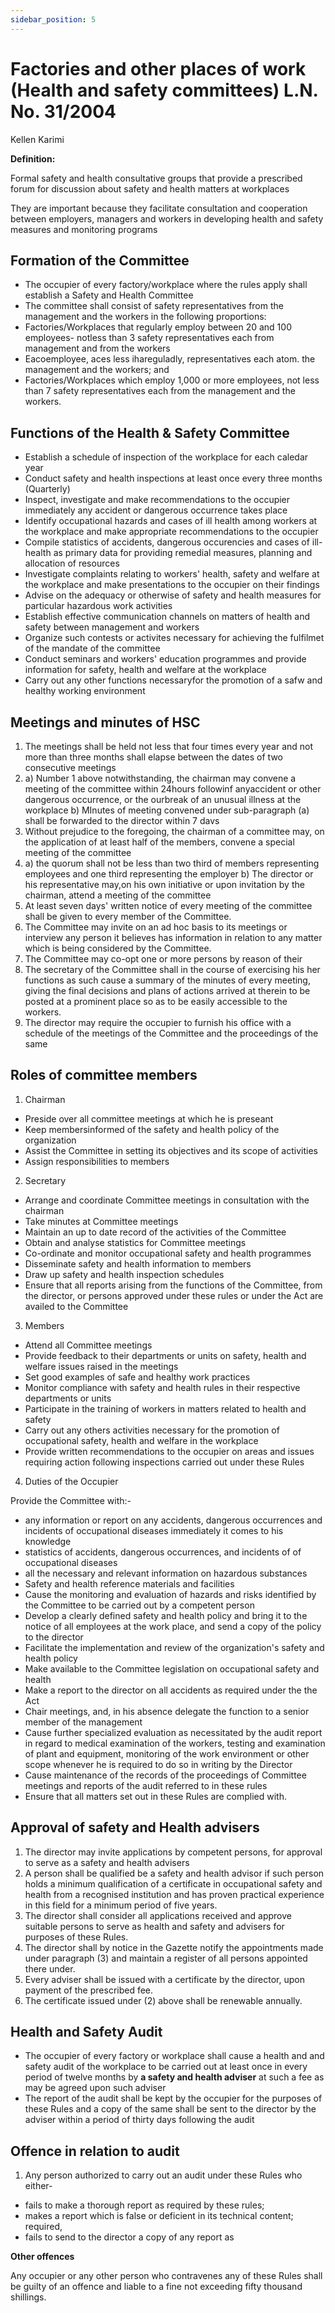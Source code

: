 ```yaml
---
sidebar_position: 5
---
```


# Factories and other places of work (Health and safety committees) L.N. No. 31/2004

Kellen Karimi

**Definition:**

Formal safety and health consultative groups that provide a prescribed forum for discussion about safety and health matters at workplaces

They are important because they facilitate consultation and cooperation between employers, managers and workers in developing health and safety measures and monitoring programs

## Formation of the Committee

- The occupier of every factory/workplace where the rules apply shall establish a Safety and Health Committee
- The committee shall consist of safety representatives from the management and the workers in the following proportions:
- Factories/Workplaces that regularly employ between 20 and 100 employees- notless than 3 safety representatives each from management and from the workers
- Eacoemployee, aces less ihareguladly, representatives each atom.
  the management and the workers; and
- Factories/Workplaces which employ 1,000 or more employees, not less than 7 safety representatives each from the management and the workers.

## Functions of the Health & Safety Committee

- Establish a schedule of inspection of the workplace for each caledar year
- Conduct safety and health inspections at least once every three months (Quarterly)
- Inspect, investigate and make recommendations to the occupier immediately any accident or dangerous occurrence takes place
- Identify occupational hazards and cases of ill health among workers at the workplace and make appropriate recommendations to the occupier
- Compile statistics of accidents, dangerous occurencies and cases of ill-health as primary data for providing remedial measures, planning and allocation of resources
- Investigate complaints relating to workers' health, safety and welfare at the workplace and make presentations to the occupier on their findings
- Advise on the adequacy or otherwise of safety and health measures for particular hazardous work activities
- Establish effective communication channels on matters of health and safety between management and workers
- Organize such contests or activites necessary for achieving the fulfilmet of the mandate of the committee
- Conduct seminars and workers' education programmes and provide information for safety, health and welfare at the workplace
- Carry out any other functions necessaryfor the promotion of a safw and healthy working environment

## Meetings and minutes of HSC

1. The meetings shall be held not less that four times every year and not more than three months shall elapse between the dates of two consecutive meetings
2. a) Number 1 above notwithstanding, the chairman may convene a meeting of the committee within 24hours followinf anyaccident or other dangerous occurrence, or the ourbreak of an unusual illness at the workplace
   b) MInutes of meeting convened under sub-paragraph (a) shall be forwarded to the director within 7 davs
3. Without prejudice to the foregoing, the chairman of a committee may, on the application of at least half of the members, convene a special meeting of the committee
4. a) the quorum shall not be less than two third of members representing employees and one third representing the employer
   b) The director or his representative may,on his own initiative or upon invitation by the chairman, attend a meeting of the committee
5. At least seven days' written notice of every meeting of the committee shall be given to every member of the Committee.
6. The Committee may invite on an ad hoc basis to its meetings or interview any person it believes has information in relation to any matter which is being considered by the Committee.
7. The Committee may co-opt one or more persons by reason of their
8. The secretary of the Committee shall in the course of exercising his her functions as such cause a summary of the minutes of every meeting, giving the final decisions and plans of actions arrived at therein to be posted at a prominent place so as to be easily accessible to the workers.
9. The director may require the occupier to furnish his office with a schedule of the meetings of the Committee and the proceedings of the same

## Roles of committee members

1. Chairman

- Preside over all committee meetings at which he is preseant
- Keep membersinformed of the safety and health policy of the organization
- Assist the Committee in setting its objectives and its scope of activities
- Assign responsibilities to members

2. Secretary

- Arrange and coordinate Committee meetings in consultation with the chairman
- Take minutes at Committee meetings
- Maintain an up to date record of the activities of the Committee
- Obtain and analyse statistics for Committee meetings
- Co-ordinate and monitor occupational safety and health programmes
- Disseminate safety and health information to members
- Draw up safety and health inspection schedules
- Ensure that all reports arising from the functions of the Committee, from the director, or persons approved under these rules or under the Act are availed to the Committee

3. Members

- Attend all Committee meetings
- Provide feedback to their departments or units on safety, health and welfare issues raised in the meetings
- Set good examples of safe and healthy work practices
- Monitor compliance with safety and health rules in their respective departments or units
- Participate in the training of workers in matters related to health and safety
- Carry out any others activities necessary for the promotion of occupational safety, health and welfare in the workplace
- Provide written recommendations to the occupier on areas and issues requiring action following inspections carried out under these Rules

4. Duties of the Occupier

Provide the Committee with:-

- any information or report on any accidents, dangerous occurrences and incidents of occupational diseases immediately it comes to his knowledge
- statistics of accidents, dangerous occurrences, and incidents of of occupational diseases
- all the necessary and relevant information on hazardous substances
- Safety and health reference materials and facilities
- Cause the monitoring and evaluation of hazards and risks identified by the Committee to be carried out by a competent person
- Develop a clearly defined safety and health policy and bring it to the notice of all employees at the work place, and send a copy of the policy to the director
- Facilitate the implementation and review of the organization's safety and health policy
- Make available to the Committee legislation on occupational safety and health
- Make a report to the director on all accidents as required under the the Act
- Chair meetings, and, in his absence delegate the function to a senior member of the management
- Cause further specialized evaluation as necessitated by the audit report in regard to medical examination of the workers, testing and examination of plant and equipment, monitoring of the work environment or other scope whenever he is required to do so in writing by the Director
- Cause maintenance of the records of the proceedings of Committee meetings and reports of the audit referred to in these rules
- Ensure that all matters set out in these Rules are complied with.

## Approval of safety and Health advisers

1. The director may invite applications by competent persons, for approval to serve as a safety and health advisers
2. A person shall be qualified be a safety and health advisor if such person holds a minimum qualification of a certificate in occupational safety and health from a recognised institution and has proven practical experience in this field for a minimum period of five years.
3. The director shall consider all applications received and approve suitable persons to serve as health and safety and advisers for purposes of these Rules.
4. The director shall by notice in the Gazette notify the appointments made under paragraph (3) and maintain a register of all persons appointed there under.
5. Every adviser shall be issued with a certificate by the director, upon payment of the prescribed fee.
6. The certificate issued under (2) above shall be renewable annually.

## Health and Safety Audit

- The occupier of every factory or workplace shall cause a health and and safety audit of the workplace to be carried out at least once in every period of twelve months by **a safety and health adviser** at such a fee as may be agreed upon such adviser
- The report of the audit shall be kept by the occupier for the purposes of these Rules and a copy of the same shall be sent to the director by the adviser within a period of thirty days following the audit

## Offence in relation to audit

1. Any person authorized to carry out an audit under these Rules
   who either-

- fails to make a thorough report as required by these rules;
- makes a report which is false or deficient in its technical content;
  required,
- fails to send to the director a copy of any report as

**Other offences**

Any occupier or any other person who contravenes any of these Rules shall be guilty of an offence and liable to a fine not exceeding fifty thousand shillings.
